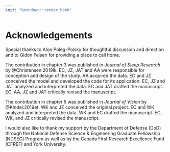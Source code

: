 ```yaml
---
knit: "bookdown::render_book"
---
```


# Acknowledgements {-}

Special thanks to Alon Poleg-Polsky for thoughtful discussion and direction and to Gidon Felsen for providing a place to call home.

The contribution in chapter 3 was published in _Journal of Sleep Research_ by @Christensen:2019ik.
EC, JZ, JAT and AA were responsible for conception and design of the study. AA acquired the data. EC and JZ conceived the model and developed the code for its application. EC, JZ and JAT analyzed and interpreted the data. EC and JAT drafted the manuscript. EC, AA, JZ and JAT critically revised the manuscript.

The contribution in chapter 5 was published in _Journal of Vision_ by @Kindel:2019et. WK and JZ conceived the original project. EC and WK analyzed and interpreted the data. WK and EC drafted the manuscript. EC, WK, and JZ critically revised the manuscript.

I would also like to thank my support by the Department of Defense (DoD) through the National Defense Science & Engineering Graduate Fellowship (NDSEG) Program as well as by the Canada First Research Excellence Fund (CFREF) and York University. 
